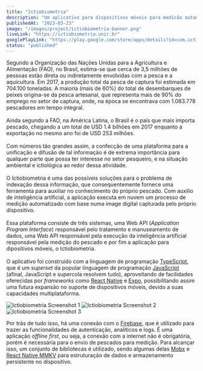 ```yaml
---
title: "Ictiobiometria"
description: "Um aplicativo para dispositivos móveis para medicão automática de peixes com apoio de inteligência artificial."
publishedAt: "2023-03-23"
image: "/images/project/ictiobiometria-banner.png"
liveLink: "https://ictiobiometria.unir.br"
googlePlayLink: "https://play.google.com/store/apps/details?id=com.ictiobiometria.tambaqui"
status: "published"
---
```


Segundo a Organização das Nações Unidas para a Agricultura e Alimentação (FAO), no Brasil, estima-se que cerca de 3,5 milhões de pessoas estão direta ou indiretamente envolvidas com a pesca e a aquicultura. Em 2017, a produção total da pesca de captura foi estimada em 704.100 toneladas. A maioria (mais de 60%) do total de desembarques de peixes origina-se da pesca artesanal, que representa mais de 90% do emprego no setor de captura, onde, na época se encontrava com 1.083.778 pescadores em tempo integral.
\
\
Ainda segundo a FAO, na América Latina, o Brasil é o país que mais importa pescado, chegando a um total de USD 1.4 bilhões em 2017 enquanto a exportação no mesmo ano foi de USD 253 milhões.
\
\
Com números tão grandes assim, a confecção de uma plataforma para a unificação e difusão de tal informação é de extrema importância para qualquer parte que possa ter interesse no setor pesqueiro, e na situação ambiental e ictiológica ao redor dessa atividade.
\
\
O Ictiobiometria é uma das possíveis soluções para o problema de indexação dessa informação, que consequentemente fornece uma ferramenta para auxiliar no conhecimento do próprio pescado. Com auxilio de inteligência artificial, a aplicação executa em nuvem um processo de medição automatizado com base numa image digital capturada pelo próprio dispositivo.
\
\
Essa plataforma consiste de três sistemas, uma Web API (_Application Program Interface_) responsável pelo tratamento e manuseamento de dados, uma Web API responsável pela execução da inteligência artificial responsável pela medição do pescado e por fim a aplicação para dipositivos móveis, o Ictiobiometria.
\
\
O aplicativo foi construído com a linguagem de programação [TypeScript](https://typescriptlang.org), que é um _superset_ da popular linguagem de programação [JavaScript](https://www.ecma-international.org/publications-and-standards/standards/ecma-262/) (afinal, JavaScript e supercola resolvem tudo), aproveitando de facilidades oferecidas por _frameworks_ como [React Native](https://reactnative.dev) e [Expo](https://expo.dev), possibilitando assim uma futura expansão no suporte de dispositivos móveis, devido a suas capacidades multiplataforma.

<div className="flex flex-wrap gap-x-5 gap-y-3 items-center justify-center my-5">
  <Img
    caption="Boas Vindas e introdução"
    isVertical
    src="https://play-lh.googleusercontent.com/2SMsIRFEWCPMYdcsj4VcTHkUT5Lhr1eH69YlBzESsB_tgh_nLgQ7X5-wQUqkyWmsfN3M=w526-h296"
    alt="Ictiobiometria Screenshot 1"
  />
  <Img
    caption="Detalhes de um pescado submetido"
    isVertical
    src="https://play-lh.googleusercontent.com/TO06_Wxk1H7pP7TeN-OnbLds5D6t9NXCo-De0vXvwtR3P-AnTnz6-6FAS4VTtWWGzLA=w526-h296"
    alt="Ictiobiometria Screenshot 2"
  />
  <Img
    caption="Lista de pescados submetidos (pessoal)"
    isVertical
    src="https://play-lh.googleusercontent.com/sMlp4xL23_mAs1J7h49TwzFOvu9XWJJ42YJ1bp9dmOn-DCN0qDy9uenDnUaa9e1GUUpv=w526-h296"
    alt="Ictiobiometria Screenshot 3"
  />
</div>

Por trás de tudo isso, há uma conexão com o [Firebase](https://firebase.google.com), que é utilizado para trazer as funcionalidades de autenticação, analíticos e logs. É uma aplicação _offline first_, ou seja, a conexão com a internet não é obrigatória, porém é necessária para o envio de pescados para medição. Para alcançar isso, um conjunto de bibliotecas é utilizado, sendo algumas delas [Mobx](https://mobx.js.org) e [React Native MMKV](https://github.com/mrousavy/react-native-mmkv) para estruturação de dados e armazenamento persistente no dispositivo.
